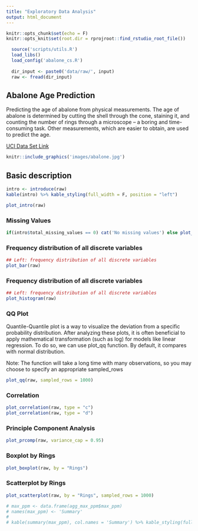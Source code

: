 ---
title: "Exploratory Data Analysis"
output: html_document
---

```{r setup, include=FALSE}
knitr::opts_chunk$set(echo = F)
knitr::opts_knit$set(root.dir = rprojroot::find_rstudio_root_file())

```

```{r, include=FALSE}
  source('scripts/utils.R')
  load_libs()
  load_config('abalone_cs.R')
  
  dir_input <- paste0('data/raw/', input)
  raw <- fread(dir_input)
```

## Abalone Age Prediction

Predicting the age of abalone from physical measurements. The age of abalone is determined by cutting the shell through the cone, staining it, and counting the number of rings through a microscope – a boring and time-consuming task. Other measurements, which are easier to obtain, are used to predict the age.

[UCI Data Set Link](https://archive.ics.uci.edu/ml/datasets/Abalone)

```{r image, echo=FALSE, fig.cap="", out.width = '100%'}
knitr::include_graphics('images/abalone.jpg')
```


## Basic description
```{r}
intro <- introduce(raw)
kable(intro) %>% kable_styling(full_width = F, position = "left")

plot_intro(raw)
```

### Missing Values
```{r}
if(intro$total_missing_values == 0) cat('No missing values') else plot_missing(raw)
```

### Frequency distribution of all discrete variables
```{r}
## Left: frequency distribution of all discrete variables
plot_bar(raw)
```

### Frequency distribution of all discrete variables
```{r}
## Left: frequency distribution of all discrete variables
plot_histogram(raw)
```

### QQ Plot

Quantile-Quantile plot is a way to visualize the deviation from a specific probability distribution. After analyzing these plots, it is often beneficial to apply mathematical transformation (such as log) for models like linear regression. To do so, we can use plot_qq function. By default, it compares with normal distribution.

Note: The function will take a long time with many observations, so you may choose to specify an appropriate sampled_rows
```{r}
plot_qq(raw, sampled_rows = 1000)
```

### Correlation
```{r}
plot_correlation(raw, type = "c")
plot_correlation(raw, type = "d")
```

### Principle Component Analysis
```{r}
plot_prcomp(raw, variance_cap = 0.95)
```

### Boxplot by Rings
```{r}
plot_boxplot(raw, by = "Rings")
```

### Scatterplot by Rings
```{r}
plot_scatterplot(raw, by = "Rings", sampled_rows = 1000)
```


```{r}
# max_ppm <- data.frame(agg_max_ppm$max_ppm)
# names(max_ppm) <- 'Summary'
# 
# kable(summary(max_ppm), col.names = 'Summary') %>% kable_styling(full_width = F, position = "left")
```